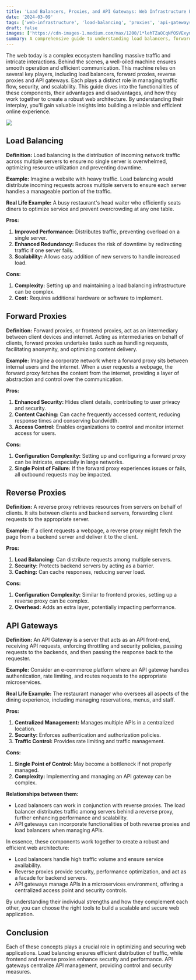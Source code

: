 ```yaml
---
title: 'Load Balancers, Proxies, and API Gateways: Web Infrastructure Explained'
date: '2024-03-09'
tags: ['web-infrastructure', 'load-balancing', 'proxies', 'api-gateways', 'system-design']
draft: false
images: ['https://cdn-images-1.medium.com/max/1200/1*lehTZaOCqNfOSVExym5fJQ.jpeg']
summary: A comprehensive guide to understanding load balancers, forward proxies, reverse proxies, and API gateways in web infrastructure, their roles, benefits, and how they work together to create robust systems.
---
```


The web today is a complex ecosystem handling massive traffic and intricate interactions. Behind the scenes, a well-oiled machine ensures smooth operation and efficient communication. This machine relies on several key players, including load balancers, forward proxies, reverse proxies and API gateways. Each plays a distinct role in managing traffic flow, security, and scalability. This guide dives into the functionalities of these components, their advantages and disadvantages, and how they work together to create a robust web architecture. By understanding their interplay, you'll gain valuable insights into building a reliable and efficient online experience.

![](https://cdn-images-1.medium.com/max/800/1*-zc_fV1CA5Tix2B93P76nA.gif)

## Load Balancing

**Definition:** Load balancing is the distribution of incoming network traffic across multiple servers to ensure no single server is overwhelmed, optimizing resource utilization and preventing downtime.

**Example:** Imagine a website with heavy traffic. Load balancing would distribute incoming requests across multiple servers to ensure each server handles a manageable portion of the traffic.

**Real Life Example:** A busy restaurant's head waiter who efficiently seats diners to optimize service and prevent overcrowding at any one table.

**Pros:**

1. **Improved Performance:** Distributes traffic, preventing overload on a single server.
2. **Enhanced Redundancy:** Reduces the risk of downtime by redirecting traffic if one server fails.
3. **Scalability:** Allows easy addition of new servers to handle increased load.

**Cons:**

1. **Complexity:** Setting up and maintaining a load balancing infrastructure can be complex.
2. **Cost:** Requires additional hardware or software to implement.

<BlogNewsletterForm title="Want more system design tutorials?" />

## Forward Proxies

**Definition:** Forward proxies, or frontend proxies, act as an intermediary between client devices and internet. Acting as intermediaries on behalf of clients, forward proxies undertake tasks such as handling requests, facilitating anonymity, and optimizing content delivery.

**Example:** Imagine a corporate network where a forward proxy sits between internal users and the internet. When a user requests a webpage, the forward proxy fetches the content from the internet, providing a layer of abstraction and control over the communication.

**Pros:**

1. **Enhanced Security:** Hides client details, contributing to user privacy and security.
2. **Content Caching:** Can cache frequently accessed content, reducing response times and conserving bandwidth.
3. **Access Control:** Enables organizations to control and monitor internet access for users.

**Cons:**

1. **Configuration Complexity:** Setting up and configuring a forward proxy can be intricate, especially in large networks.
2. **Single Point of Failure:** If the forward proxy experiences issues or fails, all outbound requests may be impacted.

## Reverse Proxies

**Definition:** A reverse proxy retrieves resources from servers on behalf of clients. It sits between clients and backend servers, forwarding client requests to the appropriate server.

**Example:** If a client requests a webpage, a reverse proxy might fetch the page from a backend server and deliver it to the client.

**Pros:**

1. **Load Balancing:** Can distribute requests among multiple servers.
2. **Security:** Protects backend servers by acting as a barrier.
3. **Caching:** Can cache responses, reducing server load.

**Cons:**

1. **Configuration Complexity:** Similar to frontend proxies, setting up a reverse proxy can be complex.
2. **Overhead:** Adds an extra layer, potentially impacting performance.

## API Gateways

**Definition:** An API Gateway is a server that acts as an API front-end, receiving API requests, enforcing throttling and security policies, passing requests to the backends, and then passing the response back to the requester.

**Example:** Consider an e-commerce platform where an API gateway handles authentication, rate limiting, and routes requests to the appropriate microservices.

**Real Life Example:** The restaurant manager who oversees all aspects of the dining experience, including managing reservations, menus, and staff.

**Pros:**

1. **Centralized Management:** Manages multiple APIs in a centralized location.
2. **Security:** Enforces authentication and authorization policies.
3. **Traffic Control:** Provides rate limiting and traffic management.

**Cons:**

1. **Single Point of Control:** May become a bottleneck if not properly managed.
2. **Complexity:** Implementing and managing an API gateway can be complex.

**Relationships between them:**

- Load balancers can work in conjunction with reverse proxies. The load balancer distributes traffic among servers behind a reverse proxy, further enhancing performance and scalability.
- API gateways can incorporate functionalities of both reverse proxies and load balancers when managing APIs.

In essence, these components work together to create a robust and efficient web architecture:

- Load balancers handle high traffic volume and ensure service availability.
- Reverse proxies provide security, performance optimization, and act as a facade for backend servers.
- API gateways manage APIs in a microservices environment, offering a centralized access point and security controls.

By understanding their individual strengths and how they complement each other, you can choose the right tools to build a scalable and secure web application.

## Conclusion

Each of these concepts plays a crucial role in optimizing and securing web applications. Load balancing ensures efficient distribution of traffic, while frontend and reverse proxies enhance security and performance. API gateways centralize API management, providing control and security measures.
